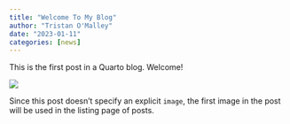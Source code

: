 ```yaml
---
title: "Welcome To My Blog"
author: "Tristan O'Malley"
date: "2023-01-11"
categories: [news]
---
```


This is the first post in a Quarto blog. Welcome!

![](thumbnail.jpg)

Since this post doesn't specify an explicit `image`, the first image in the post will be used in the listing page of posts.
